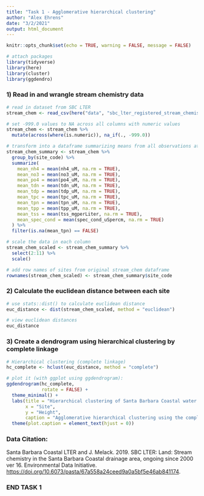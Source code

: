 ```yaml
---
title: "Task 1 - Agglomerative hierarchical clustering"
author: "Alex Ehrens"
date: "3/2/2021"
output: html_document
---
```


```r
knitr::opts_chunk$set(echo = TRUE, warning = FALSE, message = FALSE)

# attach packages
library(tidyverse)
library(here)
library(cluster)
library(ggdendro)
```

### 1) Read in and wrangle stream chemistry data

```r
# read in dataset from SBC LTER
stream_chem <- read_csv(here("data", "sbc_lter_registered_stream_chemistry.csv"))

# set -999.0 values to NA across all columns with numeric values
stream_chem <- stream_chem %>% 
  mutate(across(where(is.numeric)), na_if(., -999.0))

# transform into a dataframe summarizing means from all observations at each site and remove all sites with NA values
stream_chem_summary <- stream_chem %>% 
  group_by(site_code) %>% 
  summarize(
    mean_nh4 = mean(nh4_uM, na.rm = TRUE),
    mean_no3 = mean(no3_uM, na.rm = TRUE),
    mean_po4 = mean(po4_uM, na.rm = TRUE),
    mean_tdn = mean(tdn_uM, na.rm = TRUE),
    mean_tdp = mean(tdp_uM, na.rm = TRUE),
    mean_tpc = mean(tpc_uM, na.rm = TRUE),
    mean_tpn = mean(tpn_uM, na.rm = TRUE),
    mean_tpp = mean(tpp_uM, na.rm = TRUE),
    mean_tss = mean(tss_mgperLiter, na.rm = TRUE),
    mean_spec_cond = mean(spec_cond_uSpercm, na.rm = TRUE)
  ) %>% 
  filter(is.na(mean_tpn) == FALSE)

# scale the data in each column 
stream_chem_scaled <- stream_chem_summary %>% 
  select(2:11) %>% 
  scale()

# add row names of sites from original stream_chem dataframe
rownames(stream_chem_scaled) <- stream_chem_summary$site_code
```

### 2) Calculate the euclidean distance between each site
```r
# use stats::dist() to calculate euclidean distance
euc_distance <- dist(stream_chem_scaled, method = "euclidean")

# view euclidean distances
euc_distance
```

### 3) Create a dendrogram using hierarchical clustering by complete linkage
```r
# Hierarchical clustering (complete linkage)
hc_complete <- hclust(euc_distance, method = "complete")

# plot it (with ggplot using ggdendrogram):
ggdendrogram(hc_complete, 
             rotate = FALSE) +
  theme_minimal() +
  labs(title = "Hierarchical clustering of Santa Barbara Coastal water chemistry by site",
       x = "Site", 
       y = "Height",
       caption = "Agglomerative hierarchical clustering using the complete linkage method to compare multivariate water chemistry from \nvarious sampling sites along the Santa Barbara Coastal drainage area. Data from: SBC LTER & J. Melack, 2019.") +
  theme(plot.caption = element_text(hjust = 0))
```

### Data Citation:

Santa Barbara Coastal LTER and J. Melack. 2019. SBC LTER: Land: Stream chemistry in the Santa Barbara Coastal drainage area, ongoing since 2000 ver 16. Environmental Data Initiative. [https://doi.org/10.6073/pasta/67a558a24ceed9a0a5bf5e46ab841174](https://doi.org/10.6073/pasta/67a558a24ceed9a0a5bf5e46ab841174).

### END TASK 1
